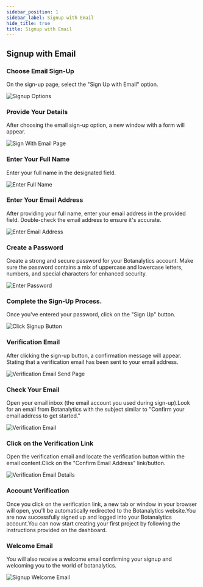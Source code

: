 ```yaml
---
sidebar_position: 1
sidebar_label: Signup with Email
hide_title: true
title: Signup with Email
---
```



## Signup with Email

### Choose Email Sign-Up

On the sign-up page, select the "Sign Up with Email" option.

<img src={SignupWithEmail} alt="Signup Options" />

### Provide Your Details
 
After choosing the email sign-up option, a new window with a form will appear.

<img src={SignupWithEmailPage} alt="Sign With Email Page" />

### Enter Your Full Name 

Enter your full name in the designated field.

<img src={SignupWithEmailEnterFullName} alt="Enter Full Name" />

### Enter Your Email Address

After providing your full name, enter your email address in the provided field. Double-check the email address to ensure it's accurate.

<img src={SignupWithEmailEnterEmail} alt="Enter Email Address" />

### Create a Password

Create a strong and secure password for your Botanalytics account. Make sure the password contains a mix of uppercase and lowercase letters, numbers, and special characters for enhanced security.

<img src={SignupWithEmailEnterPassword} alt="Enter Password" />

### Complete the Sign-Up Process. 

Once you've entered your password, click on the "Sign Up"  button.

<img src={SignupWithEmailClickSignupButton} alt="Click Signup Button" />

### Verification Email

After clicking the sign-up button, a confirmation message will appear. Stating that a verification email has been sent to your email address.

<img src={SignupEmailVerificationPage} alt="Verification Email Send Page" />

### Check Your Email

Open your email inbox (the email account you used during sign-up).Look for an email from Botanalytics with the subject similar to "Confirm your email address to get started."

<img src={SignupEmailVerificationEmail} alt="Verification Email" />

### Click on the Verification Link

Open the verification email and locate the verification button within the email content.Click on the  "Confirm Email Address" link/button.

<img src={SignupWithEmailConfirmEmailButton} alt="Verification Email Details" />

### Account Verification

Once you click on the verification link, a new tab or window in your browser will open, you'll be automatically redirected to the Botanalytics website.You are now successfully signed up and logged into your Botanalytics account.You can now start creating your first project by following the instructions provided on the dashboard.

### Welcome Email

You will also receive a welcome email confirming your signup and welcoming you to the world of botanalytics.

<img src={SignupWelcomeEmail} alt="Signup Welcome Email" />
